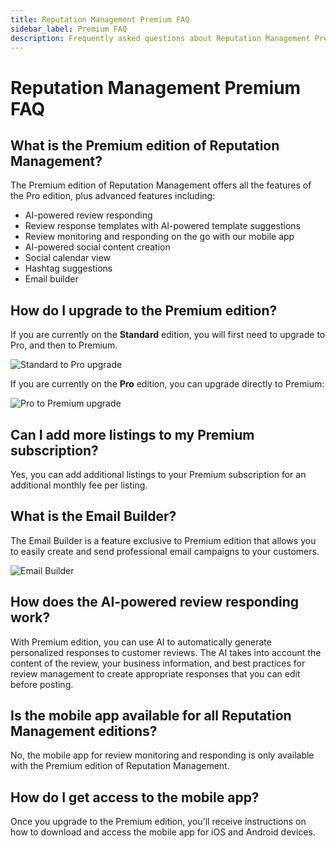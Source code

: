 ```yaml
---
title: Reputation Management Premium FAQ
sidebar_label: Premium FAQ
description: Frequently asked questions about Reputation Management Premium edition
---
```


# Reputation Management Premium FAQ

## What is the Premium edition of Reputation Management?

The Premium edition of Reputation Management offers all the features of the Pro edition, plus advanced features including:

- AI-powered review responding
- Review response templates with AI-powered template suggestions
- Review monitoring and responding on the go with our mobile app
- AI-powered social content creation  
- Social calendar view
- Hashtag suggestions
- Email builder

## How do I upgrade to the Premium edition?

If you are currently on the **Standard** edition, you will first need to upgrade to Pro, and then to Premium.

![Standard to Pro upgrade](/img/reputation-management/premium-faq/standard-edition-upgrade.jpg)

If you are currently on the **Pro** edition, you can upgrade directly to Premium:

![Pro to Premium upgrade](/img/reputation-management/premium-faq/pro-edition-upgrade.jpg)

## Can I add more listings to my Premium subscription?

Yes, you can add additional listings to your Premium subscription for an additional monthly fee per listing.

## What is the Email Builder?

The Email Builder is a feature exclusive to Premium edition that allows you to easily create and send professional email campaigns to your customers.

![Email Builder](/img/reputation-management/premium-faq/email-builder.jpg)

## How does the AI-powered review responding work?

With Premium edition, you can use AI to automatically generate personalized responses to customer reviews. The AI takes into account the content of the review, your business information, and best practices for review management to create appropriate responses that you can edit before posting.

## Is the mobile app available for all Reputation Management editions?

No, the mobile app for review monitoring and responding is only available with the Premium edition of Reputation Management.

## How do I get access to the mobile app?

Once you upgrade to the Premium edition, you'll receive instructions on how to download and access the mobile app for iOS and Android devices.